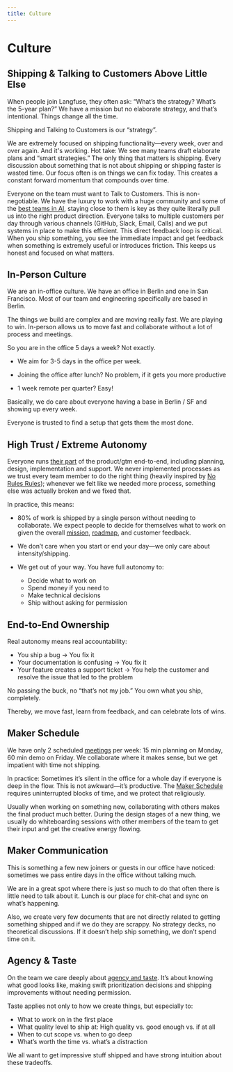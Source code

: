 ```yaml
---
title: Culture
---
```


# Culture

## Shipping & Talking to Customers Above Little Else

When people join Langfuse, they often ask: “What’s the strategy? What’s the 5-year plan?” We have a mission but no elaborate strategy, and that’s intentional. Things change all the time.

Shipping and Talking to Customers is our “strategy”.

We are extremely focused on shipping functionality—every week, over and over again. And it's working. Hot take: We see many teams draft elaborate plans and “smart strategies.” The only thing that matters is shipping. Every discussion about something that is not about shipping or shipping faster is wasted time. Our focus often is on things we can fix today. This creates a constant forward momentum that compounds over time.

Everyone on the team must want to Talk to Customers. This is non-negotiable. We have the luxury to work with a huge community and some of the [best teams in AI](/handbook/chapters/customers), staying close to them is key as they quite literally pull us into the right product direction. Everyone talks to multiple customers per day through various channels (GitHub, Slack, Email, Calls) and we put systems in place to make this efficient. This direct feedback loop is critical. When you ship something, you see the immediate impact and get feedback when something is extremely useful or introduces friction. This keeps us honest and focused on what matters.

## In-Person Culture

We are an in-office culture. We have an office in Berlin and one in San Francisco. Most of our team and engineering specifically are based in Berlin.

The things we build are complex and are moving really fast. We are playing to win. In-person allows us to move fast and collaborate without a lot of process and meetings.

So you are in the office 5 days a week? Not exactly.

- We aim for 3-5 days in the office per week.

- Joining the office after lunch? No problem, if it gets you more productive

- 1 week remote per quarter? Easy\!

Basically, we do care about everyone having a base in Berlin / SF and showing up every week.

Everyone is trusted to find a setup that gets them the most done.

## High Trust / Extreme Autonomy

Everyone runs [their part](/handbook/working-at-langfuse/how-we-work/ownership) of the product/gtm end-to-end, including planning, design, implementation and support. We never implemented processes as we trust every team member to do the right thing (heavily inspired by [No Rules Rules](https://sobrief.com/books/no-rules-rules-2)); whenever we felt like we needed more process, something else was actually broken and we fixed that.

In practice, this means:

- 80% of work is shipped by a single person without needing to collaborate. We expect people to decide for themselves what to work on given the overall [mission](/handbook/chapters/mission), [roadmap](/handbook/product-engineering/roadmapping), and customer feedback.

- We don’t care when you start or end your day—we only care about intensity/shipping.
- We get out of your way. You have full autonomy to:
  - Decide what to work on
  - Spend money if you need to
  - Make technical decisions
  - Ship without asking for permission

## End-to-End Ownership

Real autonomy means real accountability:

- You ship a bug → You fix it
- Your documentation is confusing → You fix it
- Your feature creates a support ticket → You help the customer and resolve the issue that led to the problem

No passing the buck, no “that’s not my job.” You own what you ship, completely.

Thereby, we move fast, learn from feedback, and can celebrate lots of wins.

## Maker Schedule

We have only 2 scheduled [meetings](https://langfuse.com/handbook/working-at-langfuse/how-we-work/meetings) per week: 15 min planning on Monday, 60 min demo on Friday. We collaborate where it makes sense, but we get impatient with time not shipping.

In practice: Sometimes it’s silent in the office for a whole day if everyone is deep in the flow. This is not awkward—it’s productive. The [Maker Schedule](https://www.paulgraham.com/makersschedule.html) requires uninterrupted blocks of time, and we protect that religiously.

Usually when working on something new, collaborating with others makes the final product much better. During the design stages of a new thing, we usually do whiteboarding sessions with other members of the team to get their input and get the creative energy flowing.

## Maker Communication

This is something a few new joiners or guests in our office have noticed: sometimes we pass entire days in the office without talking much.

We are in a great spot where there is just so much to do that often there is little need to talk about it. Lunch is our place for chit-chat and sync on what’s happening.

Also, we create very few documents that are not directly related to getting something shipped and if we do they are scrappy. No strategy decks, no theoretical discussions. If it doesn’t help ship something, we don’t spend time on it.

## Agency & Taste

On the team we care deeply about [agency and taste](https://www.benkuhn.net/impact). It’s about knowing what good looks like, making swift prioritization decisions and shipping improvements without needing permission.

Taste applies not only to how we create things, but especially to:

- What to work on in the first place
- What quality level to ship at: High quality vs. good enough vs. if at all
- When to cut scope vs. when to go deep
- What’s worth the time vs. what’s a distraction

We all want to get impressive stuff shipped and have strong intuition about these tradeoffs.
